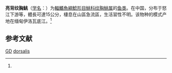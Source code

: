 {{Speciesbox
| name = 亮背纹胸鮡
| status = LC
| status_system = IUCN3.1
| image = 
| genus = Glyptothorax
| species = dorsalis
| authority = (Vinciguerra, 1890)<ref name='id6651'>{{cite web| url =http://www.bioinfo.cn/db05/BjdwSpecies.php?action=view&id=6651| title =亮背纹胸鮡| work =《中国动物物种编目数据库》| publisher =中国科学院微生物研究所| author =中国科学院动物研究所| accessdate =2009-04-11| deadurl =yes| archiveurl =https://web.archive.org/web/20131203122335/http://www.bioinfo.cn/db05/BjdwSpecies.php?action=view| archivedate =2013-12-03}}</ref>
| synonyms = *''Glyptothorax minutus'',Hora, 1921
*''Glyptothorax minutes'',Hora, 1921
}}

'''亮背纹胸鮡'''（[[学名|学名]]：{{lang|la|''Glyptothorax dorsalis''}}）为[[輻鰭魚綱|輻鰭魚綱]][[鯰形目|鯰形目]][[鮡科|鮡科]][[纹胸鮡属|纹胸鮡属]]的[[鱼类|鱼类]]。在中国，分布于怒江下游等，體長可達15公分，棲息在山區急流區，生活習性不明。该物种的模式产地在缅甸伊洛瓦底江。<ref name='id6651'/>

== 参考文献 ==
{{reflist}}

{{Wikispecies|Glyptothorax dorsalis}}
{{Taxonbar|from=Q2917795}}

[[Category:IUCN红色名录无危物种|GD]]
[[Category:纹胸鮡属|dorsalis]]


{{鯰形目小作品}}
